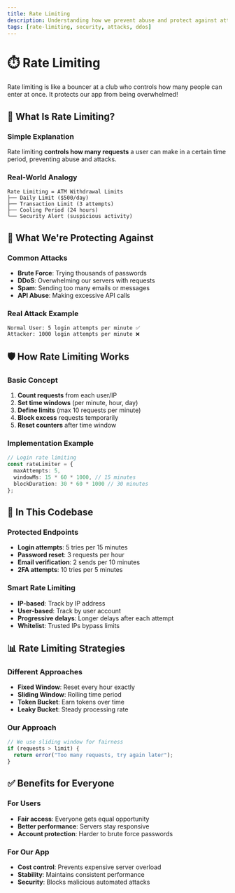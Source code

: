 ```yaml
---
title: Rate Limiting
description: Understanding how we prevent abuse and protect against attacks
tags: [rate-limiting, security, attacks, ddos]
---
```


# ⏱️ Rate Limiting

Rate limiting is like a bouncer at a club who controls how many people can enter at once. It protects our app from being overwhelmed!

## 🤔 What Is Rate Limiting?

### Simple Explanation
Rate limiting **controls how many requests** a user can make in a certain time period, preventing abuse and attacks.

### Real-World Analogy
```
Rate Limiting = ATM Withdrawal Limits
├── Daily Limit ($500/day)
├── Transaction Limit (3 attempts)
├── Cooling Period (24 hours)
└── Security Alert (suspicious activity)
```

## 🚨 What We're Protecting Against

### Common Attacks
- **Brute Force**: Trying thousands of passwords
- **DDoS**: Overwhelming our servers with requests
- **Spam**: Sending too many emails or messages
- **API Abuse**: Making excessive API calls

### Real Attack Example
```
Normal User: 5 login attempts per minute ✅
Attacker: 1000 login attempts per minute ❌
```

## 🛡️ How Rate Limiting Works

### Basic Concept
1. **Count requests** from each user/IP
2. **Set time windows** (per minute, hour, day)
3. **Define limits** (max 10 requests per minute)
4. **Block excess** requests temporarily
5. **Reset counters** after time window

### Implementation Example
```ts
// Login rate limiting
const rateLimiter = {
  maxAttempts: 5,
  windowMs: 15 * 60 * 1000, // 15 minutes
  blockDuration: 30 * 60 * 1000 // 30 minutes
};
```

## 🔐 In This Codebase

### Protected Endpoints
- **Login attempts**: 5 tries per 15 minutes
- **Password reset**: 3 requests per hour
- **Email verification**: 2 sends per 10 minutes
- **2FA attempts**: 10 tries per 5 minutes

### Smart Rate Limiting
- **IP-based**: Track by IP address
- **User-based**: Track by user account
- **Progressive delays**: Longer delays after each attempt
- **Whitelist**: Trusted IPs bypass limits

## 📊 Rate Limiting Strategies

### Different Approaches
- **Fixed Window**: Reset every hour exactly
- **Sliding Window**: Rolling time period
- **Token Bucket**: Earn tokens over time
- **Leaky Bucket**: Steady processing rate

### Our Approach
```ts
// We use sliding window for fairness
if (requests > limit) {
  return error("Too many requests, try again later");
}
```

## ✅ Benefits for Everyone

### For Users
- **Fair access**: Everyone gets equal opportunity
- **Better performance**: Servers stay responsive
- **Account protection**: Harder to brute force passwords

### For Our App
- **Cost control**: Prevents expensive server overload
- **Stability**: Maintains consistent performance
- **Security**: Blocks malicious automated attacks 
